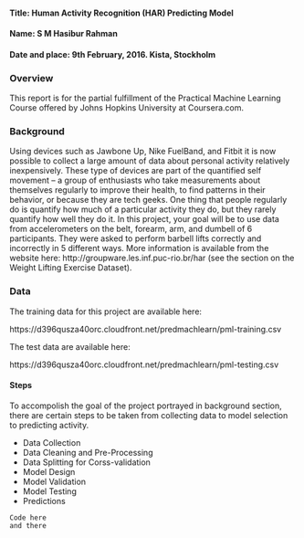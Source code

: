 <h4>Title: Human Activity Recognition (HAR) Predicting Model</h4>
<h4>Name: S M Hasibur Rahman </h4>
<h4>Date and place: 9th February, 2016. Kista, Stockholm </h4>
<h3>Overview</h3>
This report is for the partial fulfillment of the Practical Machine Learning Course offered by Johns Hopkins University at Coursera.com. 

<h3>Background</h3>

Using devices such as Jawbone Up, Nike FuelBand, and Fitbit it is now possible to collect a large amount of data about personal activity relatively inexpensively. These type of devices are part of the quantified self movement – a group of enthusiasts who take measurements about themselves regularly to improve their health, to find patterns in their behavior, or because they are tech geeks. One thing that people regularly do is quantify how much of a particular activity they do, but they rarely quantify how well they do it. In this project, your goal will be to use data from accelerometers on the belt, forearm, arm, and dumbell of 6 participants. They were asked to perform barbell lifts correctly and incorrectly in 5 different ways. More information is available from the website here: http://groupware.les.inf.puc-rio.br/har (see the section on the Weight Lifting Exercise Dataset).

<h3>Data</h3>

The training data for this project are available here:

https://d396qusza40orc.cloudfront.net/predmachlearn/pml-training.csv

The test data are available here:

https://d396qusza40orc.cloudfront.net/predmachlearn/pml-testing.csv

<h4> Steps </h4>
<p> To accompolish the goal of the project portrayed in background section, there are certain steps to be taken from collecting data to model selection to predicting activity. </p>
<ul>
<li>Data Collection</li>
<li>Data Cleaning and Pre-Processing</li>
<li>Data Splitting for Corss-validation</li>
<li>Model Design</li>
<li>Model Validation</li>
<li>Model Testing</li>
<li>Predictions</li>
</ul>

<pre><code>Code here
and there</code></pre>
